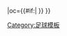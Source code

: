 {{fb team |t=-{zh-hk:索察;zh-hans:索肖;}-  |tan=索肖足球俱乐部 |tc=FRA |abb={{#if:{{{abb|}}}|SOC{{0}}}} |oc={{#if:{{{oc|}}}|{{{oc}}} }} }}<!--
--><noinclude>[[Category:足球模板]]</noinclude>